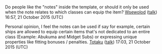 Do people like the "notes" inside the template, or should it only be used when the note relates to which classes can equip the item? [[User:Wsewolod|Wsewolod]] ([[User talk:Wsewolod|talk]]) 16:57, 21 October 2015 (UTC)

Personal opinion, I feel the notes can be used if say for example, certain ships are allowed to equip certain items that's not dedicated to an entire class (Example: Abukuma and Midget Subs) or expressing unique properties like fitting bonuses / penalties. [[User:Totaku|Totaku]] ([[User talk:Totaku|talk]]) 17:03, 21 October 2015 (UTC)